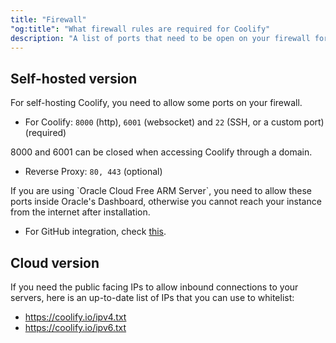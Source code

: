 ```yaml
---
title: "Firewall"
"og:title": "What firewall rules are required for Coolify"
description: "A list of ports that need to be open on your firewall for Coolify to work properly."
---
```


## Self-hosted version

For self-hosting Coolify, you need to allow some ports on your firewall.

- For Coolify: `8000` (http), `6001` (websocket) and `22` (SSH, or a custom port) (required)

<Tip>
  8000 and 6001 can be closed when accessing Coolify through a domain.
</Tip>

- Reverse Proxy: `80, 443` (optional)

<Warning>
  If you are using `Oracle Cloud Free ARM Server`, you need to allow these ports
  inside Oracle's Dashboard, otherwise you cannot reach your instance from the
  internet after installation.
</Warning>

- For GitHub integration, check [this](https://docs.github.com/en/authentication/keeping-your-account-and-data-secure/about-githubs-ip-addresses).

## Cloud version

If you need the public facing IPs to allow inbound connections to your servers, here is an up-to-date list of IPs that you can use to whitelist:

- https://coolify.io/ipv4.txt
- https://coolify.io/ipv6.txt
